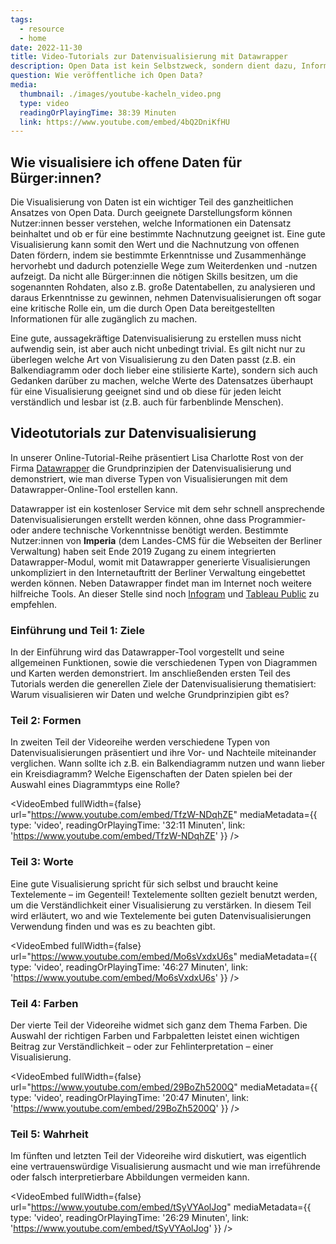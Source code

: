 ```yaml
---
tags:
  - resource
  - home
date: 2022-11-30
title: Video-Tutorials zur Datenvisualisierung mit Datawrapper
description: Open Data ist kein Selbstzweck, sondern dient dazu, Informationen einer breiten Masse zugänglich zu machen. Gut gemachte Datenvisualisierungen sind ein wichtiges Mittel, um Erkenntnisse aus Daten auf einfache Art und Weise zu präsentieren.
question: Wie veröffentliche ich Open Data?
media:
  thumbnail: ./images/youtube-kacheln_video.png
  type: video
  readingOrPlayingTime: 38:39 Minuten
  link: https://www.youtube.com/embed/4bQ2DniKfHU
---
```


## Wie visualisiere ich offene Daten für Bürger:innen?

Die Visualisierung von Daten ist ein wichtiger Teil des ganzheitlichen Ansatzes von Open Data. Durch geeignete Darstellungsform können Nutzer:innen besser verstehen, welche Informationen ein Datensatz beinhaltet und ob er für eine bestimmte Nachnutzung geeignet ist. Eine gute Visualisierung kann somit den Wert und die Nachnutzung von offenen Daten fördern, indem sie bestimmte Erkenntnisse und Zusammenhänge hervorhebt und dadurch potenzielle Wege zum Weiterdenken und -nutzen aufzeigt. Da nicht alle Bürger:innen die nötigen Skills besitzen, um die sogenannten Rohdaten, also z.B. große Datentabellen, zu analysieren und daraus Erkenntnisse zu gewinnen, nehmen Datenvisualisierungen oft sogar eine kritische Rolle ein, um die durch Open Data bereitgestellten Informationen für alle zugänglich zu machen.

Eine gute, aussagekräftige Datenvisualisierung zu erstellen muss nicht aufwendig sein, ist aber auch nicht unbedingt trivial. Es gilt nicht nur zu überlegen welche Art von Visualisierung zu den Daten passt (z.B. ein Balkendiagramm oder doch lieber eine stilisierte Karte), sondern sich auch Gedanken darüber zu machen, welche Werte des Datensatzes überhaupt für eine Visualisierung geeignet sind und ob diese für jeden leicht verständlich und lesbar ist (z.B. auch für farbenblinde Menschen). 

## Videotutorials zur Datenvisualisierung

In unserer Online-Tutorial-Reihe präsentiert Lisa Charlotte Rost von der Firma [Datawrapper](https://www.datawrapper.de/) die Grundprinzipien der Datenvisualisierung und demonstriert, wie man diverse Typen von Visualisierungen mit dem Datawrapper-Online-Tool erstellen kann.

Datawrapper ist ein kostenloser Service mit dem sehr schnell ansprechende Datenvisualisierungen erstellt werden können, ohne dass Programmier- oder andere technische Vorkenntnisse benötigt werden. Bestimmte Nutzer:innen von **Imperia** (dem Landes-CMS für die Webseiten der Berliner Verwaltung) haben seit Ende 2019 Zugang zu einem integrierten Datawrapper-Modul, womit mit Datawrapper generierte Visualisierungen unkompliziert in den Internetauftritt der Berliner Verwaltung eingebettet werden können. Neben Datawrapper findet man im Internet noch weitere hilfreiche Tools. An dieser Stelle sind noch [Infogram](https://infogram.com) und [Tableau Public](https://public.tableau.com/en-us/s/) zu empfehlen.



### Einführung und Teil 1: Ziele

In der Einführung wird das Datawrapper-Tool vorgestellt und seine allgemeinen Funktionen, sowie die verschiedenen Typen von Diagrammen und Karten werden demonstriert. Im anschließenden ersten Teil des Tutorials werden die generellen Ziele der Datenvisualisierung thematisiert: Warum visualisieren wir Daten und welche Grundprinzipien gibt es?

<VideoEmbed
  fullWidth={false}
  url="https://www.youtube.com/embed/4bQ2DniKfHU"
  mediaMetadata={frontmatter.media}
/>

### Teil 2: Formen

In zweiten Teil der Videoreihe werden verschiedene Typen von Datenvisualisierungen präsentiert und ihre Vor- und Nachteile miteinander verglichen. Wann sollte ich z.B. ein Balkendiagramm nutzen und wann lieber ein Kreisdiagramm? Welche Eigenschaften der Daten spielen bei der Auswahl eines Diagrammtyps eine Rolle?

<VideoEmbed
  fullWidth={false}
  url="https://www.youtube.com/embed/TfzW-NDqhZE"
  mediaMetadata={{
      type: 'video',
      readingOrPlayingTime: '32:11 Minuten',
      link: 'https://www.youtube.com/embed/TfzW-NDqhZE'
    }}
/>

### Teil 3: Worte

Eine gute Visualisierung spricht für sich selbst und braucht keine Textelemente – im Gegenteil! Textelemente sollten gezielt benutzt werden, um die Verständlichkeit einer Visualisierung zu verstärken. In diesem Teil wird erläutert, wo and wie Textelemente bei guten Datenvisualisierungen Verwendung finden und was es zu beachten gibt.

<VideoEmbed
  fullWidth={false}
  url="https://www.youtube.com/embed/Mo6sVxdxU6s"
  mediaMetadata={{
    type: 'video',
    readingOrPlayingTime: '46:27 Minuten',
    link: 'https://www.youtube.com/embed/Mo6sVxdxU6s'
    }}
/>

### Teil 4: Farben

Der vierte Teil der Videoreihe widmet sich ganz dem Thema Farben. Die Auswahl der richtigen Farben und Farbpaletten leistet einen wichtigen Beitrag zur Verständlichkeit – oder zur Fehlinterpretation – einer Visualisierung.

<VideoEmbed
  fullWidth={false}
  url="https://www.youtube.com/embed/29BoZh5200Q"
  mediaMetadata={{
    type: 'video',
    readingOrPlayingTime: '20:47 Minuten',
    link: 'https://www.youtube.com/embed/29BoZh5200Q'
    }}
/>

### Teil 5: Wahrheit

Im fünften und letzten Teil der Videoreihe wird diskutiert, was eigentlich eine vertrauenswürdige Visualisierung ausmacht und wie man irreführende oder falsch interpretierbare Abbildungen vermeiden kann.

<VideoEmbed
  fullWidth={false}
  url="https://www.youtube.com/embed/tSyVYAolJog"
  mediaMetadata={{
      type: 'video',
      readingOrPlayingTime: '26:29 Minuten',
      link: 'https://www.youtube.com/embed/tSyVYAolJog'
    }}
/>
